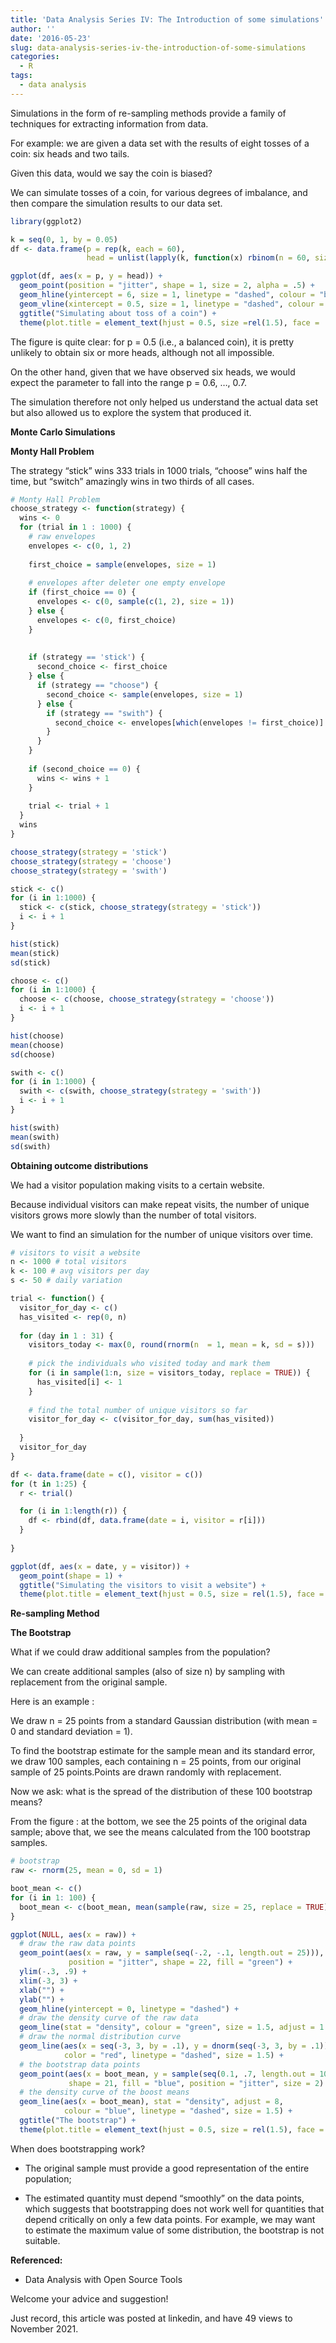 ```yaml
---
title: 'Data Analysis Series IV: The Introduction of some simulations'
author: ''
date: '2016-05-23'
slug: data-analysis-series-iv-the-introduction-of-some-simulations
categories:
  - R
tags:
  - data analysis
---
```


Simulations in the form of re-sampling methods provide a family of techniques for extracting information from data.

For example: we are given a data set with the results of eight tosses of a coin: six heads and two tails.

Given this data, would we say the coin is biased?

We can simulate tosses of a coin, for various degrees of imbalance, and then compare the simulation results to our data set.

```r
library(ggplot2)

k = seq(0, 1, by = 0.05)
df <- data.frame(p = rep(k, each = 60),
                 head = unlist(lapply(k, function(x) rbinom(n = 60, size = 8, prob = x))))

ggplot(df, aes(x = p, y = head)) +
  geom_point(position = "jitter", shape = 1, size = 2, alpha = .5) +
  geom_hline(yintercept = 6, size = 1, linetype = "dashed", colour = "blue") +
  geom_vline(xintercept = 0.5, size = 1, linetype = "dashed", colour = "blue") +
  ggtitle("Simulating about toss of a coin") +
  theme(plot.title = element_text(hjust = 0.5, size =rel(1.5), face = 'bold'))
```
The figure is quite clear: for p = 0.5 (i.e., a balanced coin), it is pretty unlikely to obtain six or more heads, although not all impossible.

On the other hand, given that we have observed six heads, we would expect the parameter to fall into the range p = 0.6, ..., 0.7.

The simulation therefore not only helped us understand the actual data set but also allowed us to explore the system that produced it.

**Monte Carlo Simulations**

**Monty Hall Problem**

The strategy "stick" wins 333 trials in 1000 trials, "choose" wins half the time, but "switch" amazingly wins in two thirds of all cases.

```r
# Monty Hall Problem
choose_strategy <- function(strategy) {
  wins <- 0
  for (trial in 1 : 1000) {
    # raw envelopes
    envelopes <- c(0, 1, 2)
   
    first_choice = sample(envelopes, size = 1)
   
    # envelopes after deleter one empty envelope
    if (first_choice == 0) {
      envelopes <- c(0, sample(c(1, 2), size = 1))
    } else {
      envelopes <- c(0, first_choice)
    }
   
   
    if (strategy == 'stick') {
      second_choice <- first_choice
    } else {
      if (strategy == "choose") {
        second_choice <- sample(envelopes, size = 1)
      } else {
        if (strategy == "swith") {
          second_choice <- envelopes[which(envelopes != first_choice)]
        }
      }
    }
   
    if (second_choice == 0) {
      wins <- wins + 1
    }
   
    trial <- trial + 1
  }
  wins
}

choose_strategy(strategy = 'stick')
choose_strategy(strategy = 'choose')
choose_strategy(strategy = 'swith')

stick <- c()
for (i in 1:1000) {
  stick <- c(stick, choose_strategy(strategy = 'stick'))
  i <- i + 1
}

hist(stick)
mean(stick)
sd(stick)

choose <- c()
for (i in 1:1000) {
  choose <- c(choose, choose_strategy(strategy = 'choose'))
  i <- i + 1
}

hist(choose)
mean(choose)
sd(choose)

swith <- c()
for (i in 1:1000) {
  swith <- c(swith, choose_strategy(strategy = 'swith'))
  i <- i + 1
}

hist(swith)
mean(swith)
sd(swith)
```
**Obtaining outcome distributions**

We had a visitor population making visits to a certain website.

Because individual visitors can make repeat visits, the number of unique visitors grows more slowly than the number of total visitors.

We want to find an simulation for the number of unique visitors over time.

```r
# visitors to visit a website
n <- 1000 # total visitors
k <- 100 # avg visitors per day
s <- 50 # daily variation

trial <- function() {
  visitor_for_day <- c()
  has_visited <- rep(0, n)
 
  for (day in 1 : 31) {
    visitors_today <- max(0, round(rnorm(n  = 1, mean = k, sd = s)))
   
    # pick the individuals who visited today and mark them
    for (i in sample(1:n, size = visitors_today, replace = TRUE)) {
      has_visited[i] <- 1
    }
   
    # find the total number of unique visitors so far
    visitor_for_day <- c(visitor_for_day, sum(has_visited))
 
  }
  visitor_for_day
}

df <- data.frame(date = c(), visitor = c())
for (t in 1:25) {
  r <- trial()

  for (i in 1:length(r)) {
    df <- rbind(df, data.frame(date = i, visitor = r[i]))
  }
 
}

ggplot(df, aes(x = date, y = visitor)) +
  geom_point(shape = 1) +
  ggtitle("Simulating the visitors to visit a website") +
  theme(plot.title = element_text(hjust = 0.5, size = rel(1.5), face = 'bold'))
```
**Re-sampling Method**

**The Bootstrap**

What if we could draw additional samples from the population?

We can create additional samples (also of size n) by sampling with replacement from the original sample.

Here is an example :

We draw n = 25 points from a standard Gaussian distribution (with mean = 0 and standard deviation = 1).

To find the bootstrap estimate for the sample mean and its standard error, we draw 100 samples, each containing n = 25 points, from our original sample of 25 points.Points are drawn randomly with replacement.

Now we ask: what is the spread of the distribution of these 100 bootstrap means?

From the figure : at the bottom, we see the 25 points of the original data sample; above that, we see the means calculated from the 100 bootstrap samples.

```r
# bootstrap
raw <- rnorm(25, mean = 0, sd = 1)

boot_mean <- c()
for (i in 1: 100) {
  boot_mean <- c(boot_mean, mean(sample(raw, size = 25, replace = TRUE)))
}

ggplot(NULL, aes(x = raw)) +
  # draw the raw data points
  geom_point(aes(x = raw, y = sample(seq(-.2, -.1, length.out = 25))),
             position = "jitter", shape = 22, fill = "green") +
  ylim(-.3, .9) +
  xlim(-3, 3) +
  xlab("") +
  ylab("") +
  geom_hline(yintercept = 0, linetype = "dashed") +
  # draw the density curve of the raw data
  geom_line(stat = "density", colour = "green", size = 1.5, adjust = 1.2) +
  # draw the normal distribution curve
  geom_line(aes(x = seq(-3, 3, by = .1), y = dnorm(seq(-3, 3, by = .1))),
            color = "red", linetype = "dashed", size = 1.5) +
  # the bootstrap data points
  geom_point(aes(x = boot_mean, y = sample(seq(0.1, .7, length.out = 100))),
             shape = 21, fill = "blue", position = "jitter", size = 2) +
  # the density curve of the boost means
  geom_line(aes(x = boot_mean), stat = "density", adjust = 8,
            colour = "blue", linetype = "dashed", size = 1.5) +
  ggtitle("The bootstrap") +
  theme(plot.title = element_text(hjust = 0.5, size = rel(1.5), face = 'bold'))
```
When does bootstrapping work?

+ The original sample must provide a good representation of the entire population;

+ The estimated quantity must depend "smoothly" on the data points, which suggests that bootstrapping does not work well for quantities that depend critically on only a few data points. For example, we may want to estimate the maximum value of some distribution, the bootstrap is not suitable.
 

**Referenced:**

+ Data Analysis with Open Source Tools

Welcome your advice and suggestion!

Just record, this article was posted at linkedin, and have 49 views to November 2021.

